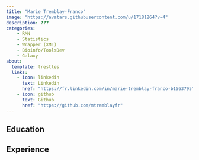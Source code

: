 ```yaml
---
title: "Marie Tremblay-Franco"
image: "https://avatars.githubusercontent.com/u/17181264?v=4"
description: ???
categories: 
    - RMN
    - Statistics
    - Wrapper (XML)
    - Bioinfo/ToolsDev
    - Galaxy
about:
  template: trestles
  links: 
    - icon: linkedin
      text: Linkedin
      href: "https://fr.linkedin.com/in/marie-tremblay-franco-b1563795"
    - icon: github
      text: Github
      href: "https://github.com/mtremblayfr"
---
```


## Education

## Experience
